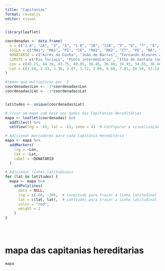 ```yaml
---
title: "Capitanias"
format: revealjs
editor: visual
---
```



```r

library(leaflet)

coordenadas <- data.frame(
  n = c("1 A", "2A", "3", "4", "1 B", "2B", "12A", "5", "6", "7", "8", "9", "10", "11A", "12B", "11B", "12C", "", ""),
  SIGLA = c("MA1", "MA2", "PI", "CE", "RN1", "RN2", "IT", "PE", "BA", "IL", "PS", "ES", "ST", "SV1", "SA", "SV2", "ST", "Limite sul 28° e 1/3", "Linha de Tordesilhas"),
  DONATARIO = c("Aires da Cunha", "João de Barros", "Fernando Álvares de Andrade", "António Cardoso de Barros", "Aires da Cunha", "João de Barros", "Pero Lopes de Sousa", "Duarte Coelho [Pereira]", "Francisco Pereira Coutinho", "Jorge de Figueiredo Correia", "Pedro do Campo Tourinho", "Vasco Fernandes Coutinho", "Pero de Góis [da Silveira]", "Martim Afonso de Sousa", "Pero Lopes de Sousa", "Martim Afonso de Sousa", "Pero Lopes de Sousa", "Limite sul 28° e 1/3", "Linha de Tordesilhas"),
  LIMITE = c("Rio Turiaçú", "Ponto intermediário", "Ilha de Santana (oeste)", "Camocim", "Mucuripe", "Ponto intermediário", "Baia da Traição", "Sul da I. de Itamaracá", "Rio de São Francisco", "Sul da Baia de TS", "Rio Pardo", "Rio Mucuri", "Rio Itapemirim", "Rio Macaé", "Rio Juquiriquerê", "Barra da Bertioga", "Barra sul de Paranaguá", "48.70", "48.70"),
  Lon = c(45.25, 44.36, 43.75, 40.85, 38.46, 36.66, 34.93, 34.85, 36.40, 38.81, 38.95, 39.56, 40.81, 41.78, 45.43, 46.13, 48.36, 48.70, 48.70),
  Lat = c(1.64, 2.33, 2.36, 2.87, 3.72, 5.08, 6.68, 7.81, 10.50, 13.14, 15.65, 18.09, 21.00, 22.38, 23.71, 23.86, 25.55, 28.33, 0)
)

#temos que multiplicar por -1
coordenadas$Lon <- -1*coordenadas$Lon
coordenadas$Lat <- -1*coordenadas$Lat


latitudes <- unique(coordenadas$Lat)

# Criar um mapa com base nos dados das Capitanias Hereditárias
mapa <- leaflet(coordenadas) %>%
  addTiles() %>%
  setView(lng = -45, lat = -15, zoom = 4)  # Configurar a visualização inicial do mapa

# Adicionar marcadores para cada Capitania Hereditária
mapa <- mapa %>%
  addMarkers(
    lng = ~Lon,
    lat = ~Lat,
    label = ~DONATARIO
  )

# Adicionar linhas latitudinais
for (lat in latitudes) {
  mapa <- mapa %>%
    addPolylines(
      data = NULL,
      lng = c(-60, -30),  # Longitude para traçar a linha latitudinal
      lat = c(lat, lat),  # Latitudes para traçar a linha latitudinal
      color = "red",
      weight = 2
    )
}





```

# mapa das capitanias hereditarias
```r
mapa
```

